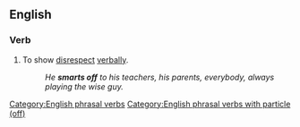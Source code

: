 ==English==

===Verb===
{{en-verb|inf=[[smart]] [[off]]|smarts off|smarting off|smarted off}}

# {{idiomatic}} To show [[disrespect]] [[verbally]].
#: ''He '''smarts off''' to his teachers, his parents, everybody, always playing the wise guy.''

[[Category:English phrasal verbs]]
[[Category:English phrasal verbs with particle (off)]]